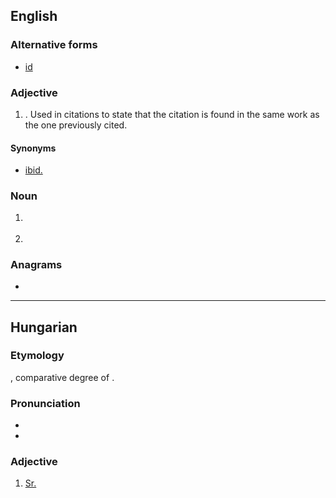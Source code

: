 {{also|Appendix:Variations of "id"}}
==English==

===Alternative forms===
* [[id]]

===Adjective===
{{head|en|adjective}}

# {{lb|en|bibliography}} {{abbreviation of|idem|lang=en}}. Used in citations to state that the citation is found in the same work as the one previously cited.

====Synonyms====
* {{sense|bibliography}} [[ibid.]]

===Noun===
{{head|en|noun}}

# {{lb|en|computing}} {{abbreviation of|lang=en|identifier}}
# {{abbreviation of|lang=en|identification}}

===Anagrams===
* {{anagrams|en|a=di|DI|Di|dI|di|di-}}

----

==Hungarian==

===Etymology===
{{abbreviation of|[[idősb]] or [[idősebb]]||older|lang=hu|nodot=y}}, comparative degree of {{m|hu|idős||old}}.

===Pronunciation===
* {{hu-IPA|idősb}}
* {{hu-IPA|idősebb}}

===Adjective===
{{head|hu|adjective}}

# [[Sr.]] {{gloss|a title used before a father's name when his son is given the same name}}
#: {{uxi|hu|'''id.''' Kovács János|János Kovács '''Sr.'''}}